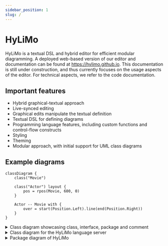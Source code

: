 ```yaml
---
sidebar_position: 1
slug: /
---
```


# HyLiMo

HyLiMo is a textual DSL and hybrid editor for efficient modular diagramming.
A deployed web-based version of our editor and documentation can be found at https://hylimo.github.io.
This documentation is still under construction, and thus currently focuses on the usage aspects of the editor.
For technical aspects, we refer to the code documentation.

## Important features
- Hybrid graphical-textual approach
- Live-synced editing
- Graphical edits manipulate the textual definition
- Textual DSL for defining diagrams
- Programming language features, including custom functions and control-flow constructs
- Styling
- Theming
- Modular approach, with initial support for UML class diagrams

## Example diagrams
```
classDiagram {
    class("Movie")

    class("Actor") layout {
        pos = rpos(Movie, 600, 0)
    }

    Actor -- Movie with {
        over = start(Position.Left).line(end(Position.Right))
    }
}
```

<details>
<summary>Class diagram showcasing class, interface, package and comment</summary>

```
classDiagram {
    package("Automotive") layout {
        pos = apos(-213, -11)
        width = 799.7542853820115
        height = 323.71734670143684
    }

    class("Car") {
        private {
            weight : Double
        }
        public {
            startEngine() : void
        }
    } layout {
        pos = apos(-42, 96)
    }

    interface("CarPart") {

    } layout {
        pos = rpos(Car, 450, 0)
    }

    class("CarDoor") {
        private {
            color : Color
        }
    } layout {
        pos = rpos(CarPart, 0, 150)
    }

    Car *-- CarPart with {
        over = start(Position.Right).line(end(Position.Left))
        label("1..*", 0.7424916682518469, 4.651791220118298)
        label("+parts", 0.7167590181143503, -23.239473042820165)
    }

    CarDoor implements CarPart with {
        over = start(Position.Top).line(end(Position.Bottom))
    }

    comment("Drives on roads, and sometimes not on roads") layout {
        width = 177.0234375
        pos = apos(33, 243)
    } .. Car with {
        over = start(0.8015633964429145).line(end(0.19))
    }
}
```

</details>

<details>
<summary>Class diagram for the HyLiMo language server</summary>

```
classDiagram {

    vdist = 190
    hdist = 450

    class("LanguageServer") layout {
        height = 92.21163812100386
        pos = apos(-315.26241546483385, -172.49258673881076)
    }
    class("DiagramImplementationManager", abstract = true) layout {
        pos = rpos(LanguageServer, 0, vdist * 1.2)
    }

    class("LocalDiagramImplementationManager") layout {
        pos = rpos(DiagramImplementationManager, hdist / -2, vdist)
    }

    class("RemoteDiagramImplementationManager") layout {
        pos = rpos(DiagramImplementationManager, hdist / 2, vdist)
    }

    class("LocalDiagramImplementation") layout {
        pos = rpos(LocalDiagramImplementationManager, 0, vdist)
    }

    class("RemoteDiagramImplementation") layout {
        pos = rpos(RemoteDiagramImplementationManager, 0, vdist)
    }

    class("DiagramImplementation", abstract = true) layout {
        pos = rpos(DiagramImplementationManager, 0, 3 * vdist)
    }

    class("TextDocument") layout {
        pos = rpos(LanguageServer, hdist, 0)
    }

    class("DiagramServerManager") layout {
        pos = rpos(TextDocument, 0, -(vdist))
    }

    class("DiagramServer") layout {
        pos = rpos(DiagramServerManager, hdist, 0)
    }

    class("Diagram") layout {
        pos = rpos(TextDocument, 0, vdist)
    }


    class("DiagramEngine") layout {
        pos = rpos(LanguageServer, -(hdist), vdist / 2)
    }

    class("CompletionEngine") layout {
        pos = rpos(LanguageServer, -(hdist), vdist / -2)
    }

    LanguageServer *--> Diagram with {
        over = start(Position.BottomRight).line(end(Position.Left))
        label("0..*", 0.7396783354052208, 3.3928302631897584, 39.132215797767685)
    }

    LanguageServer *--> TextDocument with {
        over = start(Position.Right).line(end(Position.Left))
        label("0..*", 0.6195860121844069, 2.0927187962815594)
    }

    LanguageServer *--> DiagramImplementationManager with {
        over = start(Position.Bottom).line(end(Position.Top))
        label("1", 0.6151205681523787, -9.593093876933835)
    }

    LocalDiagramImplementationManager extends DiagramImplementationManager with {
        over = start(Position.Top).axisAligned(-0.3, end(Position.BottomLeft - 0.05))
    }

    RemoteDiagramImplementationManager extends DiagramImplementationManager with {
        over = start(Position.Top).axisAligned(-0.3, end(Position.BottomRight + 0.05))
    }

    LocalDiagramImplementation extends DiagramImplementation with {
        over = start(Position.Bottom).axisAligned(-0.3, end(Position.TopLeft + 0.05))
    }

    RemoteDiagramImplementation extends DiagramImplementation with {
        over = start(Position.Bottom).axisAligned(-0.3, end(Position.TopRight - 0.05))
    }

    DiagramServerManager *--> DiagramServer with {
        over = start(Position.Right).line(end(Position.Left))
        label("0..*", 0.6281601945428326, 7.252088001319976)
    }

    LanguageServer *--> DiagramEngine with {
        over = start(0.375).line(end(0))
        label("1", 0.6996412414832724, -3.326981380696332)
    }

    LanguageServer *--> CompletionEngine with {
        over = start(0.625).line(end(0))
        label("1", 0.748341501858057, -2.879024374403271)
    }

    LanguageServer *--> DiagramServerManager with {
        over = start(0.875).line(end(Position.Left))
        label("1", 0.8538828359555786, 7.03902668189471)
    }

    DiagramServer !--> Diagram with {
        over = start(Position.Bottom).axisAligned(0, end(Position.Right))
        label("1", 0.9632605936444701, 19.754772181747512)
        label("0..*", 0.36257150352053047, -16.761476983249963)
    }

    LocalDiagramImplementationManager *--> LocalDiagramImplementation with {
        over = start(Position.Bottom).line(end(Position.Top))
        label("{subsets implementations}\n+implementations", 0.39706318188121414, -100.58134608753261)
        label("0..*", 0.562982175871534, 16.33695405927233)
    }

    RemoteDiagramImplementationManager *--> RemoteDiagramImplementation with {
        over = start(Position.Bottom).line(end(Position.Top))
        label("{subsets implementations}\n+implementations", 0.4027445627139059, -101.54023513002394)
        label("0..*", 0.5770974319286689, 15.969074618100933)
    }

    Diagram -- DiagramImplementation with {
        over = start(0.16262482083387972).axisAligned(0, end(Position.Right))
        label("1", 0.33513676966510486, 11.602768327718366)
        label("0..1", 0.9836919560546376, 22.135140605198103)
    }

    DiagramImplementationManager *--> DiagramImplementation with {
        over = start(Position.Bottom).line(end(Position.Top))
        label("+implementations", 0.8187474665442491, -8.243606353500638, -90)
        label("0..*", 0.9147624004410975, 25.166060647386985, -90)
    }

    TextDocument <--! Diagram with {
        over = start(Position.Bottom).line(end(Position.Top))
        label("1", 0.1851708018039814, -10.540206060919928)
        label("1", 0.7006360486994234, -10.14199564953438)
    } 

}
```

</details>

<details>
<summary>Package diagram of HyLiMo</summary>

```
classDiagram {
    customPackage = {
        this.package = package("") layout {
            width = 200
        }
        package.content.contents.get(1).content = text(
            contents = list(span(text = it, class = list("package-body"))),
            vAlign = VAlign.Center,
            hAlign = HAlign.Center
        )
        package
    }

    styles {
        cls("package-body") {
            fontSize = 15
            fontWeight = "bold"
        }
        cls("title-wrapper") {
            type("span") {
                fontSize = 10
            }
        }
        cls("package") {
            width = 60
            height = 25
            marginTop = -25
        }
        cls("package-element") {
            vAlign = VAlign.Bottom
            hAlign = HAlign.Center
        }
    }

    vdist = 150

    hdist = 300

    chevrotain = customPackage("Chevrotaion") styles {
        class += "foreign"
    }

    vscodeLSP = customPackage("vscode-languageserver") styles {
        class += "foreign"
    } layout {
        pos = rpos(chevrotain, 0, 2 * vdist)
    }

    core = customPackage("core") layout {
        pos = rpos(chevrotain, hdist, 0)
    }

    diagram = customPackage("diagram") layout {
        pos = rpos(core, 0, vdist)
    }

    diagramCommon = customPackage("diagram-common") layout {
        pos = rpos(diagram, hdist, 0)
    }

    _fonts = customPackage("fonts") layout {
        pos = rpos(core, hdist, 0)
    } styles {
        cls("package") {
            marginTop = 0
        }
    }

    languageServer = customPackage("language-server") layout {
        pos = rpos(diagram, 0, vdist)
    }

    diagramProtocol = customPackage("diagram-protocol") layout {
        pos = rpos(languageServer, hdist, 0)
    }

    diagramUI = customPackage("diagram-ui") layout {
        pos = rpos(diagramProtocol, hdist, 0)
    }

    renderPdf = customPackage("diagram-render-pdf") layout {
        pos = rpos(languageServer, 0, vdist)
    }

    renderSvg = customPackage("diagram-render-svg") layout {
        pos = rpos(renderPdf, hdist, 0)
    }

    sprotty = customPackage("sprotty") layout {
        pos = rpos(diagramUI, hdist, 0)
    } styles {
        class += "foreign"
    }

    pdfkit = customPackage("PDFKit") layout {
        pos = rpos(renderPdf, 0, vdist)
    } styles {
        class += "foreign"
    }

    diagram --> core with {
        over = start(Position.Top).line(end(Position.Bottom))
    }

    diagram --> diagramCommon with {
        over = start(Position.Right).line(end(Position.Left))
    }

    diagram --> _fonts with {
        over = start(Position.Top + 0.05).axisAligned(
            -0.51,
            end(Position.Bottom)
        )
    }

    renderSvg --> diagramCommon with {
        over = start(Position.Right).axisAligned(
            -1,
            rpos(diagramUI, 137, 0),
            0,
            end(Position.Right)
        )
    }

    renderPdf --> renderSvg with {
        over = start(Position.Right).line(end(Position.Left))
    }

    renderPdf --> diagram with {
        over = start(Position.Left).axisAligned(
            1,
            rpos(languageServer, -149, 2),
            0,
            end(Position.Left)
        )
    }

    languageServer --> diagram with {
        over = start(Position.Top).line(end(Position.Bottom))
    }

    languageServer --> diagramProtocol with {
        over = start(Position.Right).line(end(Position.Left))
    }

    diagramUI --> diagramProtocol with {
        over = start(Position.Left).line(end(Position.Right))
    }

    diagramUI -- rpos(lpos(diagramCommon, 0), hdist - 100, 0) with {
        over = start(Position.Top).line(end())
    }

    languageServer --> vscodeLSP with {
        over = start(Position.Left).line(end(Position.Right))
    }

    core --> chevrotain with {
        over = start(Position.Left).line(end(Position.Right))
    }

    renderPdf --> pdfkit with {
        over = start(Position.Bottom).line(end(Position.Top))
    }

    diagramUI --> sprotty with {
        over = start(Position.Right).line(end(Position.Left))
    }

    globe = {
        target = it
        element(
            path(
                path = "m210,15v390m195-195H15M59,90a260,260 0 0,0 302,0 m0,240 a260,260 0 0,0-302,0M195,20a250,250 0 0,0 0,382 m30,0 a250,250 0 0,0 0-382 M209,15a195,195 0 1,0 2,0z"
            )
        ) layout {
            pos = rpos(target, 76.80471820620753, -46.57664161215641)
            width = 20
            height = 20
        } styles {
            type("path") {
                stroke = var("primary")
                strokeWidth = 1.5
            }
        }
    }

    globe(diagramUI)
    globe(sprotty)
    styles {
        cls("foreign") {
            any {
                strokeDash = 10
                strokeDashSpace = 5
            }
        }
    }
}
```

</details>